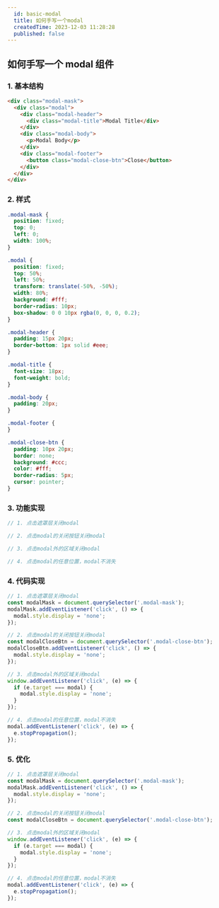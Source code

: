 ```yaml
---
  id: basic-modal
  title: 如何手写一个modal
  createdTime: 2023-12-03 11:28:28
  published: false
---
```


## 如何手写一个 modal 组件

### 1. 基本结构

```html
<div class="modal-mask">
  <div class="modal">
    <div class="modal-header">
      <div class="modal-title">Modal Title</div>
    </div>
    <div class="modal-body">
      <p>Modal Body</p>
    </div>
    <div class="modal-footer">
      <button class="modal-close-btn">Close</button>
    </div>
  </div>
</div>
```

### 2. 样式

```css
.modal-mask {
  position: fixed;
  top: 0;
  left: 0;
  width: 100%;
}

.modal {
  position: fixed;
  top: 50%;
  left: 50%;
  transform: translate(-50%, -50%);
  width: 80%;
  background: #fff;
  border-radius: 10px;
  box-shadow: 0 0 10px rgba(0, 0, 0, 0.2);
}

.modal-header {
  padding: 15px 20px;
  border-bottom: 1px solid #eee;
}

.modal-title {
  font-size: 18px;
  font-weight: bold;
}

.modal-body {
  padding: 20px;
}

.modal-footer {
}

.modal-close-btn {
  padding: 10px 20px;
  border: none;
  background: #ccc;
  color: #fff;
  border-radius: 5px;
  cursor: pointer;
}
```

### 3. 功能实现

```js
// 1. 点击遮罩层关闭modal

// 2. 点击modal的关闭按钮关闭modal

// 3. 点击modal外的区域关闭modal

// 4. 点击modal的任意位置，modal不消失
```

### 4. 代码实现

```js
// 1. 点击遮罩层关闭modal
const modalMask = document.querySelector('.modal-mask');
modalMask.addEventListener('click', () => {
  modal.style.display = 'none';
});

// 2. 点击modal的关闭按钮关闭modal
const modalCloseBtn = document.querySelector('.modal-close-btn');
modalCloseBtn.addEventListener('click', () => {
  modal.style.display = 'none';
});

// 3. 点击modal外的区域关闭modal
window.addEventListener('click', (e) => {
  if (e.target === modal) {
    modal.style.display = 'none';
  }
});

// 4. 点击modal的任意位置，modal不消失
modal.addEventListener('click', (e) => {
  e.stopPropagation();
});
```

### 5. 优化

```js
// 1. 点击遮罩层关闭modal
const modalMask = document.querySelector('.modal-mask');
modalMask.addEventListener('click', () => {
  modal.style.display = 'none';
});

// 2. 点击modal的关闭按钮关闭modal
const modalCloseBtn = document.querySelector('.modal-close-btn');

// 3. 点击modal外的区域关闭modal
window.addEventListener('click', (e) => {
  if (e.target === modal) {
    modal.style.display = 'none';
  }
});

// 4. 点击modal的任意位置，modal不消失
modal.addEventListener('click', (e) => {
  e.stopPropagation();
});
```
